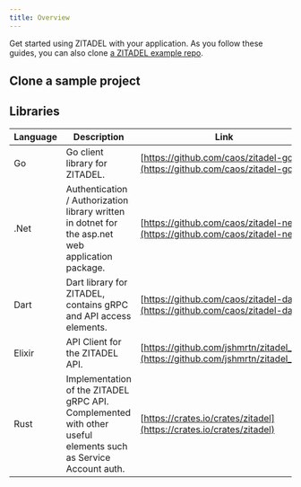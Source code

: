 ```yaml
---
title: Overview
---
```



Get started using ZITADEL with your application.
As you follow these guides, you can also clone [a ZITADEL example repo](https://github.com/caos/zitadel-examples).

<Tabs>
  <TabItem value="app" label="Web · Native applications" default>
    <CardWrapper>
      <Card link="/docs/quickstarts/login/angular" imageSource="/img/tech/angular.svg" title="Angular" description="Add the user login to your application and query some data from the userinfo endpoint" />
      <Card link="/docs/quickstarts/login/react" imageSource="/img/tech/react.png" title="React" description="Logs into your application and queries some data from the userinfo endpoint" />
      <Card link="/docs/quickstarts/login/flutter" imageSource="/img/tech/flutter.svg" title="Flutter" description="Mobile Application working for iOS and Android that authenticates your user." />
      <Card link="/docs/quickstarts/login/nextjs" imageSource="/img/tech/nextjs.svg" title="NextJS" description="A simple application to log into your user account and query some data from User endpoint." />
    </CardWrapper>
  </TabItem>
  <TabItem value="backend" label="Backend · API">
    <CardWrapper>
      <Card link="/docs/quickstarts/call-zitadel-api/go" imageSource="/img/tech/golang.svg" title="GO" description="Demonstrates how to fetch some data from the ZITADEL management API." />
      <Card link="/docs/quickstarts/call-zitadel-api/dot-net" imageSource="/img/tech/dotnet.svg" title=".NET" description="This integration guide shows you how to integrate ZITADEL into your .NET application. It demonstrates how to fetch some data from the ZITADEL management API." />
    </CardWrapper>
  </TabItem>
  <TabItem value="proxy" label="Proxy">
    <CardWrapper>
      <Card link="/docs/quickstarts/identity-proxy/oauth2-proxy" imageSource="/img/tech/oauth2-proxy.svg" title="OAuth 2.0 Proxy" description="Allows services to delegate the authentication flow to a IDP, for example ZITADEL" />
    </CardWrapper>
  </TabItem>
</Tabs>

## Clone a sample project

<CardWrapper>
  <Card githubLink="https://github.com/caos/zitadel-examples/tree/main/python3" title="Python" label="Python" />
  <Card githubLink="https://github.com/caos/zitadel-examples/tree/main/angular" title="Angular" label="Web · Mobile Web" />
  <Card githubLink="https://github.com/caos/zitadel-examples/tree/main/nextjs" title="NextJS" label="Web · Mobile Web" />
</CardWrapper>

## Libraries


| Language     | Description          | Link        |
| ------------ | ---------------------|-------------|
| Go           | Go client library for ZITADEL.     | [https://github.com/caos/zitadel-go](https://github.com/caos/zitadel-go)
| .Net         | Authentication / Authorization library written in dotnet for the asp.net web application package. | [https://github.com/caos/zitadel-net](https://github.com/caos/zitadel-net)
| Dart         | Dart library for ZITADEL, contains gRPC and API access elements.   | [https://github.com/caos/zitadel-dart](https://github.com/caos/zitadel-dart) |
| Elixir       | API Client for the ZITADEL API. | [https://github.com/jshmrtn/zitadel_api](https://github.com/jshmrtn/zitadel_api) |
| Rust       | Implementation of the ZITADEL gRPC API. Complemented with other useful elements such as Service Account auth. | [https://crates.io/crates/zitadel](https://crates.io/crates/zitadel) |

